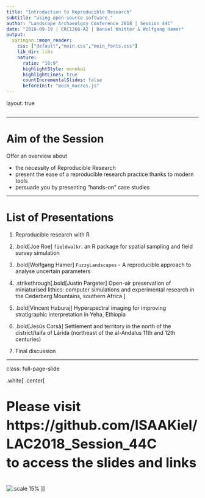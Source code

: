 ```yaml
---
title: "Introduction to Reproducible Research"
subtitle: "using open source software."
author: "Landscape Archaeolgoy Conference 2018 | Session 44C"
date: "2018-09-19 | CRC1266-A2 | Daniel Knitter & Wolfgang Hamer"
output:
  xaringan::moon_reader:
    css: ["default","moin.css","moin_fonts.css"]
    lib_dir: libs
    nature:      	
      ratio: "16:9"
      highlightStyle: monokai
      highlightLines: true
      countIncrementalSlides: false
      beforeInit: "moin_macros.js"
---
```

layout: true
<div class="my-header"></div>

```r

```

---

# Aim of the Session

Offer an overview about

- the necessity of Reproducible Research
- present the ease of a reproducible research practice thanks to modern tools
- persuade you by presenting "hands-on" case studies

---

# List of Presentations

1. Reproducible research with R

2. .bold[Joe Roe] `fieldwalkr`: an R package for spatial sampling and field survey 
simulation

3. .bold[Wolfgang Hamer] `FuzzyLandscapes` - A reproducible approach to analyse uncertain 
parameters

4. .strikethrough[.bold[Justin Pargeter] Open-air preservation of miniaturised lithics: computer simulations and experimental research in the Cederberg Mountains, southern Africa 
]

5. .bold[Vincent Haburaj] Hyperspectral imaging for improving stratigraphic interpretation in 
Yeha, Ethiopia

6. .bold[Jesús Corsà] Settlement and territory in the north of the district/taifa of Lárida 
(northeast of the al-Andalus 11th and 12th centuries)

7. Final discussion

---

class: full-page-slide

.white[
.center[
<div style="font-size:35px;font-weight:bold;line-height:1.4em">
Please visit <br>
https://github.com/ISAAKiel/LAC2018_Session_44C <br>
to access the slides and links
</div>


![:scale 15%](figures/qrcode.svg) 
]]
